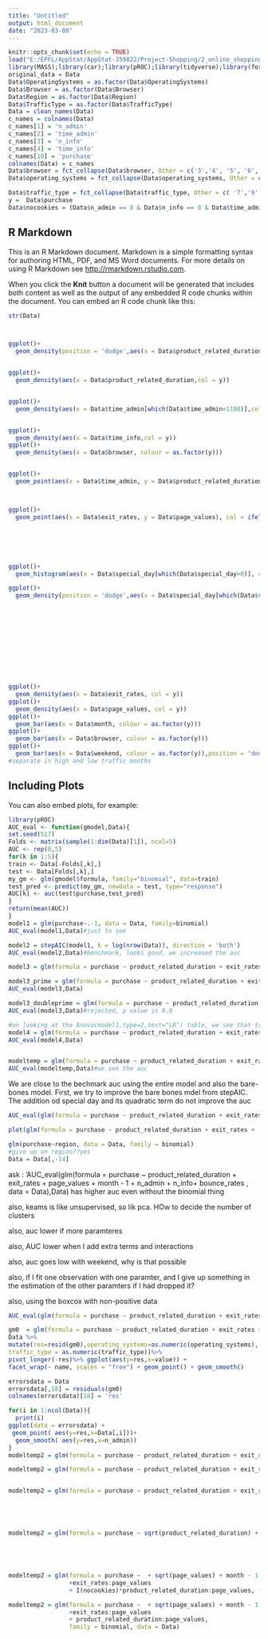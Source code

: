```yaml
---
title: "Untitled"
output: html_document
date: "2023-03-08"
---
```


```r
knitr::opts_chunk$set(echo = TRUE)
load("E:/EPFL/AppStat/AppStat-359822/Project-Shopping/2_online_shopping.RData")
library(MASS);library(car);library(pROC);library(tidyverse);library(forcats);library(janitor)
original_data = Data
Data$OperatingSystems = as.factor(Data$OperatingSystems)
Data$Browser = as.factor(Data$Browser)
Data$Region = as.factor(Data$Region)
Data$TrafficType = as.factor(Data$TrafficType)
Data = clean_names(Data)
c_names = colnames(Data)
c_names[1] = 'n_admin'
c_names[2] = 'time_admin'
c_names[3] = 'n_info'
c_names[4] = 'time_info'
c_names[18] = 'purchase'
colnames(Data) = c_names
Data$browser = fct_collapse(Data$browser, Other = c('3','4', '5', '6','7','8','9','10','11','12','13'))
Data$operating_systems = fct_collapse(Data$operating_systems, Other = c('5','6', '7','8'))

Data$traffic_type = fct_collapse(Data$traffic_type, Other = c( '7','9','12','14','15','16','17','18','19'))
y =  Data$purchase
Data$nocookies = (Data$n_admin == 0 & Data$n_info == 0 & Data$time_admin == 0 & Data$time_info == 0 )
```

## R Markdown

This is an R Markdown document. Markdown is a simple formatting syntax for authoring HTML, PDF, and MS Word documents. For more details on using R Markdown see <http://rmarkdown.rstudio.com>.

When you click the **Knit** button a document will be generated that includes both content as well as the output of any embedded R code chunks within the document. You can embed an R code chunk like this:

```r
str(Data)



ggplot()+
  geom_density(position = 'dodge',aes(x = Data$product_related_duration[which(Data$product_related_duration <110)],col = y[which(   Data$product_related_duration <110)]))


ggplot()+
  geom_density(aes(x = Data$product_related_duration,col = y))


ggplot()+
  geom_density(aes(x = Data$time_admin[which(Data$time_admin<1100)],col = y[which(Data$time_admin<1100)]))


ggplot()+
  geom_density(aes(x = Data$time_info,col = y))
ggplot()+
  geom_density(aes(x = Data$browser, colour = as.factor(y)))


ggplot()+
  geom_point(aes(x = Data$time_admin, y = Data$product_related_duration), col = ifelse(Data$purchase, 'red', 'blue' ))



ggplot()+
  geom_point(aes(x = Data$exit_rates, y = Data$page_values), col = ifelse(Data$purchase, 'red', 'blue' ))






ggplot()+
  geom_histogram(aes(x = Data$special_day[which(Data$special_day>0)], col = y[which(Data$special_day>0)]))

ggplot()+
  geom_density(position = 'dodge',aes(x = Data$special_day[which(Data$special_day>0)], col = y[which(Data$special_day>0)]))












ggplot()+
  geom_density(aes(x = Data$exit_rates, col = y))
ggplot()+
  geom_density(aes(x = Data$page_values, col = y))
ggplot()+
  geom_bar(aes(x = Data$month, colour = as.factor(y)))
ggplot()+
  geom_bar(aes(x = Data$browser, colour = as.factor(y)))
ggplot()+
  geom_bar(aes(x = Data$weekend, colour = as.factor(y)),position = "dodge2")
#separate in high and low traffic months  
```

## Including Plots

You can also embed plots, for example:

```r
library(pROC)
AUC_eval <- function(gmodel,Data){
set.seed(517)
Folds <- matrix(sample(1:dim(Data)[1]), ncol=5)
AUC <- rep(0,5)
for(k in 1:5){
train <- Data[-Folds[,k],]
test <- Data[Folds[,k],]
my_gm <- glm(gmodel$formula, family="binomial", data=train)
test_pred <- predict(my_gm, newdata = test, type="response")
AUC[k] <- auc(test$purchase,test_pred)
}
return(mean(AUC))
}
model1 = glm(purchase~.-1, data = Data, family=binomial)
AUC_eval(model1,Data)#just to see

model2 = stepAIC(model1, k = log(nrow(Data)), direction = 'both')
AUC_eval(model2,Data)#benchmark, looks good, we increased the auc

model3 = glm(formula = purchase ~ product_related_duration + exit_rates + page_values + month - 1, family = binomial, data = Data)

model3_prime = glm(formula = purchase ~ product_related_duration + exit_rates + page_values + month + visitor_type + special_day - 1, data = Data, family = binomial)
AUC_eval(model3,Data)

model3_doubleprime = glm(formula = purchase ~ product_related_duration + exit_rates + page_values + month + visitor_type + special_day + I(special_day^2)- 1, data = Data, family = binomial)
AUC_eval(model3,Data)#rejected, p value is 0.8

#on looking at the Anova(model1,type=2,test="LR") table, we see that traffic type seems inmportant but is not in the model. we introduct it
model4 = glm(formula = purchase ~ product_related_duration + exit_rates + page_values + month + visitor_type + traffic_type - 1, data = Data, family = binomial)
AUC_eval(model4,Data)


modeltemp = glm(formula = purchase ~ product_related_duration + exit_rates + (page_values)**2 + month - 1 + n_admin + n_info + visitor_type + traffic_type, family = binomial, data = Data)
AUC_eval(modeltemp,Data)#we see the auc
```
We are close to the bechmark auc using the entire model and also the bare-bones model.
First, we try to improve the bare bones mdel from stepAIC. The addition od special day and its quadratic term do not improve the auc

```r
AUC_eval(glm(formula = purchase ~ product_related_duration + exit_rates +        page_values + month - 1 + n_admin + n_info*time_info+ bounce_rates , family = binomial, data = Data),Data)#we see the 

plot(glm(formula = purchase ~ product_related_duration + exit_rates +        page_values + month - 1 + n_admin + n_info*time_info+ bounce_rates , family = binomial, data = Data))#remove some observations?
```


```r
glm(purchase~region, data = Data, family = binomial)
#give up on region??yes
Data = Data[,-14]

```









ask :
'AUC_eval(glm(formula = purchase ~ product_related_duration + exit_rates +        page_values + month - 1 + n_admin + n_info+ bounce_rates , data = Data),Data)
has higher auc even without the binomial thing

 also, keams is like unsupervised, so lik pca. HOw to decide the number of clusters
 
 also, auc lower if more paramteres
 
 also, AUC lower when I add extra terms and interactions
 
 also, auc goes low with weekend, why is that possible
 
 also, if I fit one observation with one paramter, and I give up something in the estimation of the other paramters if I had dropped it?
 
 also, using the boxcox with non-positive data
 
 
 
 
```r
AUC_eval(glm(formula = purchase ~ product_related_duration + exit_rates + page_values + month - 1 + n_admin + n_info*time_info+ bounce_rates , family = binomial, data = Data),Data)#we see the 
```
 
```r
gm0  = glm(formula = purchase ~ product_related_duration + exit_rates + page_values + month - 1 + n_admin + n_info*time_info+ bounce_rates +I(product_related_duration^2), family = binomial, data = Data)
Data %>%
mutate(res=resid(gm0),operating_systems=as.numeric(operating_systems), month = as.numeric(month), browser=as.numeric(browser), region = as.numeric(region),  visitor_type = as.numeric(visitor_type),
traffic_type = as.numeric(traffic_type))%>%
pivot_longer(-res)%>% ggplot(aes(y=res,x=value)) +
facet_wrap(~ name, scales = "free") + geom_point() + geom_smooth()


```



```r
errorsdata = Data
errorsdata[,18] = residuals(gm0)
colnames(errorsdata)[18] = 'res'

for(i in 1:ncol(Data)){
  print(i)
ggplot(data = errorsdata) +
 geom_point( aes(y=res,x=Data[,i]))+
  geom_smooth( aes(y=res,x=n_admin))
}
modeltemp2 = glm(formula = purchase ~ product_related_duration + exit_rates + page_values + month - 1   + I(nocookies)*exit_rates + I(nocookies)*page_values + I(nocookies)*product_related_duration, family = binomial, data = Data)

modeltemp2 = glm(formula = purchase ~ product_related_duration + exit_rates + page_values + month - 1   + I(nocookies)*exit_rates + I(nocookies)*page_values + I(nocookies)*product_related_duration +exit_rates:page_values + I(nocookies)*product_related_duration:page_values, family = binomial, data = Data)


modeltemp2 = glm(formula = purchase ~ product_related_duration + exit_rates + sqrt(page_values) + month - 1   + I(nocookies)*exit_rates + I(nocookies)*page_values + I(nocookies)*product_related_duration +exit_rates:page_values + I(nocookies)*product_related_duration:page_values, family = binomial, data = Data)





modeltemp2 = glm(formula = purchase ~ sqrt(product_related_duration) + sqrt(exit_rates) + sqrt(page_values) + month - 1   + I(nocookies)*exit_rates + I(nocookies)*page_values + I(nocookies)*product_related_duration +exit_rates:page_values + I(nocookies)*product_related_duration:page_values, family = binomial, data = Data)





modeltemp2 = glm(formula = purchase ~  + sqrt(page_values) + month - 1   + I(nocookies)*exit_rates + I(nocookies)*page_values + I(nocookies)*product_related_duration 
                 +exit_rates:page_values 
                 + I(nocookies)*product_related_duration:page_values, family = binomial, data = Data)

modeltemp2 = glm(formula = purchase ~  + sqrt(page_values) + month - 1   + I(nocookies)*exit_rates + I(nocookies)*page_values + I(nocookies)*product_related_duration 
                 +exit_rates:page_values 
                 + product_related_duration:page_values,
                 family = binomial, data = Data)

```

